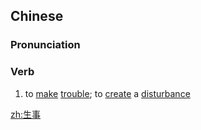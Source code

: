 ==Chinese==
{{zh-forms}}

===Pronunciation===
{{zh-pron
|m=shēngshì
|c=sang1 zi6
|mn=qz:sng-sīr/tw,xm,zz:seng-sū/qz:siⁿ-sīr/tp,xm:siⁿ-sū/kh,zz:seⁿ-sū
|cat=v
}}

===Verb===
{{zh-verb}}

# to [[make]] [[trouble]]; to [[create]] a [[disturbance]]

[[zh:生事]]